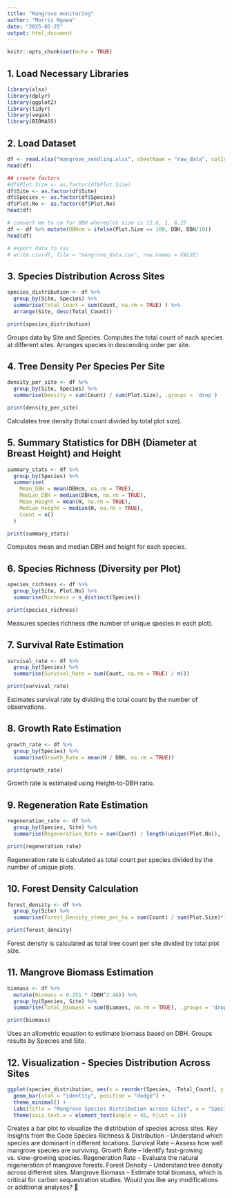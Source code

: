 ```yaml
---
title: "Mangrove monitoring"
author: "Morris Ngowa"
date: "2025-02-25"
output: html_document
---
```


```r
knitr::opts_chunk$set(echo = TRUE)
```

## 1. Load Necessary Libraries
```r
library(xlsx)
library(dplyr)
library(ggplot2)
library(tidyr)
library(vegan)
library(BIOMASS)
```


## 2. Load Dataset
```r
df <- read.xlsx("mangrove_seedling.xlsx", sheetName = "raw_data", colIndex = 1:8)
head(df)
```

```r
## create factors
#df$Plot.Size <- as.factor(df$Plot.Size)
df$Site <- as.factor(df$Site)
df$Species <- as.factor(df$Species)
df$Plot.No <- as.factor(df$Plot.No)
head(df)
```

```r
# convert mm to cm for DBH whereplot size is 12.6, 1, 6.25
df <- df %>% mutate(DBHcm = ifelse(Plot.Size == 100, DBH, DBH/10))
head(df)
```
```r
# export data to csv 
# write.csv(df, file = "mangrove_data.csv", row.names = FALSE)
```


## 3. Species Distribution Across Sites
```r
species_distribution <- df %>% 
  group_by(Site, Species) %>% 
  summarise(Total_Count = sum(Count, na.rm = TRUE) ) %>% 
  arrange(Site, desc(Total_Count))

print(species_distribution)
```

Groups data by Site and Species.
Computes the total count of each species at different sites.
Arranges species in descending order per site.


## 4. Tree Density Per Species Per Site
```r
density_per_site <- df %>% 
  group_by(Site, Species) %>% 
  summarise(Density = sum(Count) / sum(Plot.Size), .groups = 'drop')

print(density_per_site)
```

Calculates tree density (total count divided by total plot size).

## 5. Summary Statistics for DBH (Diameter at Breast Height) and Height

```r
summary_stats <- df %>% 
  group_by(Species) %>% 
  summarise(
    Mean_DBH = mean(DBHcm, na.rm = TRUE),
    Median_DBH = median(DBHcm, na.rm = TRUE),
    Mean_Height = mean(H, na.rm = TRUE),
    Median_Height = median(H, na.rm = TRUE),
    Count = n()
  )

print(summary_stats)
```

Computes mean and median DBH and height for each species.

## 6. Species Richness (Diversity per Plot)

```r
species_richness <- df %>% 
  group_by(Site, Plot.No) %>% 
  summarise(Richness = n_distinct(Species))

print(species_richness)
```

Measures species richness (the number of unique species in each plot).

## 7. Survival Rate Estimation
```r
survival_rate <- df %>% 
  group_by(Species) %>% 
  summarise(Survival_Rate = sum(Count, na.rm = TRUE) / n())

print(survival_rate)
```

Estimates survival rate by dividing the total count by the number of observations.

## 8. Growth Rate Estimation
```r
growth_rate <- df %>% 
  group_by(Species) %>% 
  summarise(Growth_Rate = mean(H / DBH, na.rm = TRUE))

print(growth_rate)
```

Growth rate is estimated using Height-to-DBH ratio.

## 9. Regeneration Rate Estimation
```r
regeneration_rate <- df %>% 
  group_by(Species, Site) %>% 
  summarise(Regeneration_Rate = sum(Count) / length(unique(Plot.No)), .groups = 'drop')

print(regeneration_rate)
```

Regeneration rate is calculated as total count per species divided by the number of unique plots.

## 10. Forest Density Calculation
```r
forest_density <- df %>% 
  group_by(Site) %>% 
  summarise(Forest_Density_stems_per_ha = sum(Count) / sum(Plot.Size)*10000)

print(forest_density)
```

Forest density is calculated as total tree count per site divided by total plot size.

## 11. Mangrove Biomass Estimation
```r
biomass <- df %>% 
  mutate(Biomass = 0.251 * (DBH^2.46)) %>% 
  group_by(Species, Site) %>% 
  summarise(Total_Biomass = sum(Biomass, na.rm = TRUE), .groups = 'drop')

print(biomass)
```


Uses an allometric equation to estimate biomass based on DBH.
Groups results by Species and Site.


## 12. Visualization - Species Distribution Across Sites
```r
ggplot(species_distribution, aes(x = reorder(Species, -Total_Count), y = Total_Count, fill = Site)) + 
  geom_bar(stat = "identity", position = "dodge") +
  theme_minimal() +
  labs(title = "Mangrove Species Distribution across Sites", x = "Species", y = "Total Count") +
  theme(axis.text.x = element_text(angle = 45, hjust = 1))
```

Creates a bar plot to visualize the distribution of species across sites.
Key Insights from the Code
Species Richness & Distribution – Understand which species are dominant in different locations.
Survival Rate – Assess how well mangrove species are surviving.
Growth Rate – Identify fast-growing vs. slow-growing species.
Regeneration Rate – Evaluate the natural regeneration of mangrove forests.
Forest Density – Understand tree density across different sites.
Mangrove Biomass – Estimate total biomass, which is critical for carbon sequestration studies.
Would you like any modifications or additional analyses? 🚀